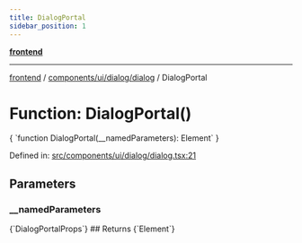 ```yaml
---
title: DialogPortal
sidebar_position: 1
---
```



[**frontend**](../../../../..)

***

[frontend](../../../../..) / [components/ui/dialog/dialog](..) / DialogPortal

# Function: DialogPortal()

<CodeBlock language="ts">
{ `function DialogPortal(__namedParameters): Element` }
</CodeBlock>

Defined in: [src/components/ui/dialog/dialog.tsx:21](https://github.com/svsticky/CommitteeClash/blob/cf8a63ee123fe6ef8b9cc633622ca8c3bc6fa48a/frontend/src/components/ui/dialog/dialog.tsx#L21)

## Parameters

### \_\_namedParameters
<CodeBlock language="ts">
{`DialogPortalProps`}
</CodeBlock>
## Returns
<CodeBlock language="ts">
{`Element`}
</CodeBlock>